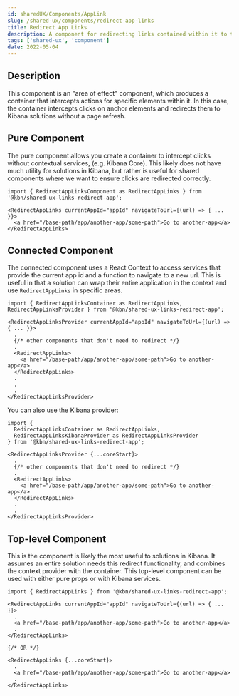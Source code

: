 ```yaml
---
id: sharedUX/Components/AppLink
slug: /shared-ux/components/redirect-app-links
title: Redirect App Links
description: A component for redirecting links contained within it to the appropriate Kibana solution without a page refresh.
tags: ['shared-ux', 'component']
date: 2022-05-04
---
```


## Description

This component is an "area of effect" component, which produces a container that intercepts actions for specific elements within it.  In this case, the container intercepts clicks on anchor elements and redirects them to Kibana solutions without a page refresh.

## Pure Component

The pure component allows you create a container to intercept clicks without contextual services, (e.g. Kibana Core).  This likely does not have much utility for solutions in Kibana, but rather is useful for shared components where we want to ensure clicks are redirected correctly.

```tsx
import { RedirectAppLinksComponent as RedirectAppLinks } from '@kbn/shared-ux-links-redirect-app';

<RedirectAppLinks currentAppId="appId" navigateToUrl={(url) => { ... }}>
  <a href="/base-path/app/another-app/some-path">Go to another-app</a>
</RedirectAppLinks>
```

## Connected Component

The connected component uses a React Context to access services that provide the current app id and a function to navigate to a new url.  This is useful in that a solution can wrap their entire application in the context and use `RedirectAppLinks` in specific areas.

```tsx
import { RedirectAppLinksContainer as RedirectAppLinks, RedirectAppLinksProvider } from '@kbn/shared-ux-links-redirect-app';

<RedirectAppLinksProvider currentAppId="appId" navigateToUrl={(url) => { ... }}>
  .
  {/* other components that don't need to redirect */}
  .
  <RedirectAppLinks>
    <a href="/base-path/app/another-app/some-path">Go to another-app</a>
  </RedirectAppLinks>
  .
  .
  .
</RedirectAppLinksProvider>
```

You can also use the Kibana provider:

```tsx
import { 
  RedirectAppLinksContainer as RedirectAppLinks, 
  RedirectAppLinksKibanaProvider as RedirectAppLinksProvider 
} from '@kbn/shared-ux-links-redirect-app';

<RedirectAppLinksProvider {...coreStart}>
  .
  {/* other components that don't need to redirect */}
  .
  <RedirectAppLinks>
    <a href="/base-path/app/another-app/some-path">Go to another-app</a>
  </RedirectAppLinks>
  .
  .
</RedirectAppLinksProvider>
```

## Top-level Component

This is the component is likely the most useful to solutions in Kibana.  It assumes an entire solution needs this redirect functionality, and combines the context provider with the container.  This top-level component can be used with either pure props or with Kibana services.

```tsx
import { RedirectAppLinks } from '@kbn/shared-ux-links-redirect-app';

<RedirectAppLinks currentAppId="appId" navigateToUrl={(url) => { ... }}>
  .
  <a href="/base-path/app/another-app/some-path">Go to another-app</a>
  .
</RedirectAppLinks>

{/* OR */}

<RedirectAppLinks {...coreStart}>
  .
  <a href="/base-path/app/another-app/some-path">Go to another-app</a>
  .
</RedirectAppLinks>
```